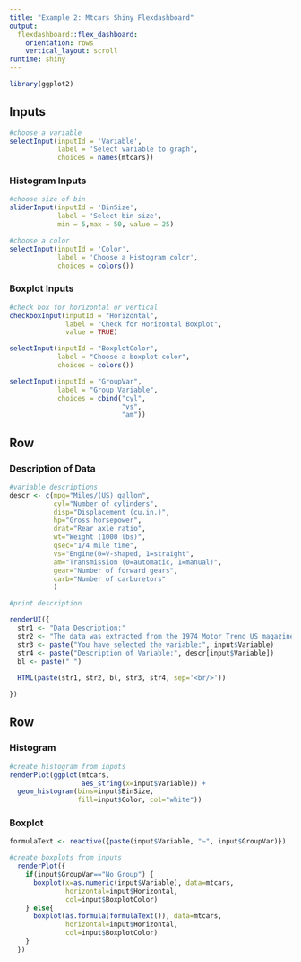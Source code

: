 ```yaml
---
title: "Example 2: Mtcars Shiny Flexdashboard"
output: 
  flexdashboard::flex_dashboard:
    orientation: rows
    vertical_layout: scroll
runtime: shiny
---
```


```r
library(ggplot2)
```

Inputs {.sidebar}
------------------------------------

```r

#choose a variable
selectInput(inputId = 'Variable', 
            label = 'Select variable to graph', 
            choices = names(mtcars))

```

### Histogram Inputs
```r

#choose size of bin
sliderInput(inputId = 'BinSize', 
            label = 'Select bin size',
            min = 5,max = 50, value = 25)

#choose a color
selectInput(inputId = 'Color', 
            label = 'Choose a Histogram color', 
            choices = colors())
```

### Boxplot Inputs

```r

#check box for horizontal or vertical
checkboxInput(inputId = "Horizontal", 
              label = "Check for Horizontal Boxplot", 
              value = TRUE)

selectInput(inputId = "BoxplotColor", 
            label = "Choose a boxplot color", 
            choices = colors())

selectInput(inputId = "GroupVar", 
            label = "Group Variable", 
            choices = cbind("cyl", 
                            "vs", 
                            "am"))
```


Row {data-height=215}
-------------------------------

### Description of Data

```r
#variable descriptions
descr <- c(mpg="Miles/(US) gallon", 
           cyl="Number of cylinders", 
           disp="Displacement (cu.in.)", 
           hp="Gross horsepower", 
           drat="Rear axle ratio", 
           wt="Weight (1000 lbs)", 
           qsec="1/4 mile time", 
           vs="Engine(0=V-shaped, 1=straight",
           am="Transmission (0=automatic, 1=manual)", 
           gear="Number of forward gears", 
           carb="Number of carburetors"
           )
```

```r
#print description

renderUI({
  str1 <- "Data Description:" 
  str2 <- "The data was extracted from the 1974 Motor Trend US magazine, and comprises fuel consumption and 10 aspects of automobile design and performance for 32 automobiles (1973–74 models)."
  str3 <- paste("You have selected the variable:", input$Variable)
  str4 <- paste("Description of Variable:", descr[input$Variable])
  bl <- paste(" ")
  
  HTML(paste(str1, str2, bl, str3, str4, sep='<br/>'))

})

```

Row {.tabset .tabset-fade}
---------------------------------

### Histogram 

```r
#create histogram from inputs
renderPlot(ggplot(mtcars, 
                  aes_string(x=input$Variable)) + 
  geom_histogram(bins=input$BinSize,
                 fill=input$Color, col="white"))

```


### Boxplot

```r

formulaText <- reactive({paste(input$Variable, "~", input$GroupVar)})

#create boxplots from inputs
  renderPlot({
    if(input$GroupVar=="No Group") {
      boxplot(x=as.numeric(input$Variable), data=mtcars,
              horizontal=input$Horizontal,
              col=input$BoxplotColor)
    } else{
      boxplot(as.formula(formulaText()), data=mtcars,
              horizontal=input$Horizontal,
              col=input$BoxplotColor)
    }
  })

```